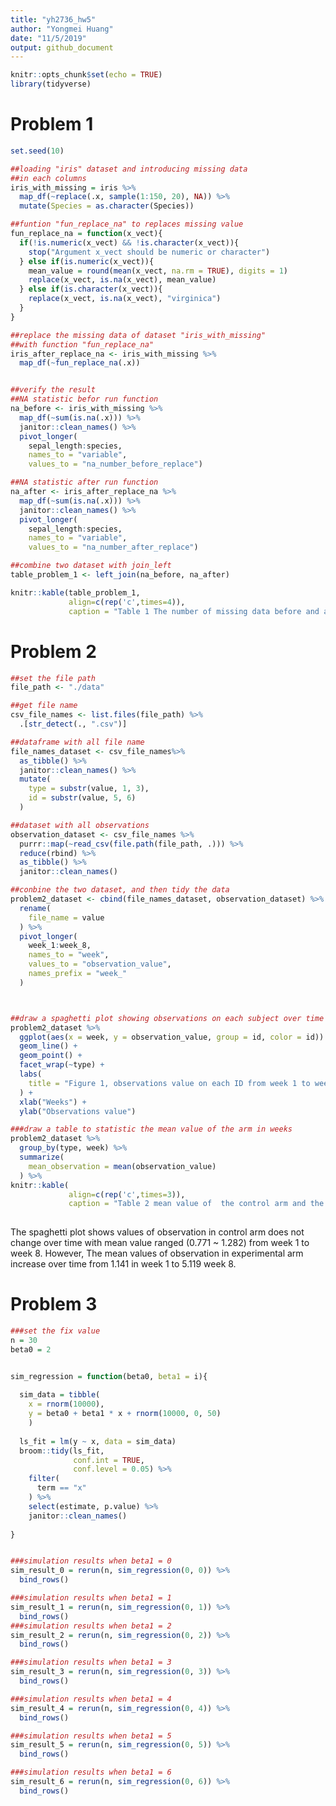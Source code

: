 ```yaml
---
title: "yh2736_hw5"
author: "Yongmei Huang"
date: "11/5/2019"
output: github_document
---
```


```r
knitr::opts_chunk$set(echo = TRUE)
library(tidyverse)
```

# Problem 1
```r
set.seed(10)

##loading "iris" dataset and introducing missing data 
##in each columns
iris_with_missing = iris %>% 
  map_df(~replace(.x, sample(1:150, 20), NA)) %>%
  mutate(Species = as.character(Species))
```

```r
##funtion "fun_replace_na" to replaces missing value
fun_replace_na = function(x_vect){
  if(!is.numeric(x_vect) && !is.character(x_vect)){
    stop("Argument x_vect should be numeric or character")
  } else if(is.numeric(x_vect)){
    mean_value = round(mean(x_vect, na.rm = TRUE), digits = 1)
    replace(x_vect, is.na(x_vect), mean_value)
  } else if(is.character(x_vect)){
    replace(x_vect, is.na(x_vect), "virginica")
  }
}

##replace the missing data of dataset "iris_with_missing"
##with function "fun_replace_na"
iris_after_replace_na <- iris_with_missing %>% 
  map_df(~fun_replace_na(.x))


##verify the result
##NA statistic befor run function
na_before <- iris_with_missing %>% 
  map_df(~sum(is.na(.x))) %>% 
  janitor::clean_names() %>% 
  pivot_longer(
    sepal_length:species,
    names_to = "variable", 
    values_to = "na_number_before_replace")

##NA statistic after run function
na_after <- iris_after_replace_na %>% 
  map_df(~sum(is.na(.x))) %>% 
  janitor::clean_names() %>% 
  pivot_longer(
    sepal_length:species,
    names_to = "variable", 
    values_to = "na_number_after_replace")

##combine two dataset with join_left
table_problem_1 <- left_join(na_before, na_after)

knitr::kable(table_problem_1, 
             align=c(rep('c',times=4)), 
             caption = "Table 1 The number of missing data before and after running replace function") 

```

# Problem 2
```r
##set the file path
file_path <- "./data"

##get file name
csv_file_names <- list.files(file_path) %>% 
  .[str_detect(., ".csv")]

##dataframe with all file name
file_names_dataset <- csv_file_names%>% 
  as_tibble() %>% 
  janitor::clean_names() %>% 
  mutate(
    type = substr(value, 1, 3),
    id = substr(value, 5, 6)
  ) 

##dataset with all observations
observation_dataset <- csv_file_names %>% 
  purrr::map(~read_csv(file.path(file_path, .))) %>% 
  reduce(rbind) %>% 
  as_tibble() %>% 
  janitor::clean_names()

##conbine the two dataset, and then tidy the data
problem2_dataset <- cbind(file_names_dataset, observation_dataset) %>% 
  rename(
    file_name = value
  ) %>% 
  pivot_longer(
    week_1:week_8,
    names_to = "week",
    values_to = "observation_value",
    names_prefix = "week_"
  )



##draw a spaghetti plot showing observations on each subject over time
problem2_dataset %>% 
  ggplot(aes(x = week, y = observation_value, group = id, color = id)) +
  geom_line() +
  geom_point() +
  facet_wrap(~type) +
  labs(
    title = "Figure 1, observations value on each ID from week 1 to week 8 in different group"
  ) +
  xlab("Weeks") +
  ylab("Observations value")

###draw a table to statistic the mean value of the arm in weeks
problem2_dataset %>% 
  group_by(type, week) %>% 
  summarize(
    mean_observation = mean(observation_value)
  ) %>% 
knitr::kable(
             align=c(rep('c',times=3)), 
             caption = "Table 2 mean value of  the control arm and the experimental armin each week") 
  

```

The spaghetti plot shows values of observation in control arm does not change over time with mean value ranged (0.771 ~ 1.282) from week 1 to week 8. However, The mean values of observation in experimental arm increase over time from  1.141 in week 1 to 5.119 week 8. 



# Problem 3
```r
###set the fix value
n = 30
beta0 = 2


sim_regression = function(beta0, beta1 = i){
  
  sim_data = tibble(
    x = rnorm(10000),
    y = beta0 + beta1 * x + rnorm(10000, 0, 50)
    )
  
  ls_fit = lm(y ~ x, data = sim_data)
  broom::tidy(ls_fit, 
              conf.int = TRUE, 
              conf.level = 0.05) %>%
    filter(
      term == "x"
    ) %>% 
    select(estimate, p.value) %>% 
    janitor::clean_names()
 
}


###simulation results when beta1 = 0
sim_result_0 = rerun(n, sim_regression(0, 0)) %>% 
  bind_rows()

###simulation results when beta1 = 1
sim_result_1 = rerun(n, sim_regression(0, 1)) %>% 
  bind_rows()
###simulation results when beta1 = 2
sim_result_2 = rerun(n, sim_regression(0, 2)) %>% 
  bind_rows()

###simulation results when beta1 = 3
sim_result_3 = rerun(n, sim_regression(0, 3)) %>% 
  bind_rows()

###simulation results when beta1 = 4
sim_result_4 = rerun(n, sim_regression(0, 4)) %>% 
  bind_rows()

###simulation results when beta1 = 5
sim_result_5 = rerun(n, sim_regression(0, 5)) %>% 
  bind_rows()

###simulation results when beta1 = 6
sim_result_6 = rerun(n, sim_regression(0, 6)) %>% 
  bind_rows()




```

